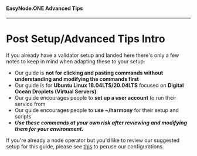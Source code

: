 #### EasyNode.ONE Advanced Tips
---

# Post Setup/Advanced Tips Intro

If you already have a validator setup and landed here there's only a few notes to keep in mind when adapting these to your setup:

* Our guide is **not for clicking and pasting commands without understanding and modifying the commands first** 
* Our guide is for **Ubuntu Linux 18.04LTS/20.04LTS** focused on **Digital Ocean Droplets \(Virtual Servers\)**
* Our guide encourages people to **set up a user account** to run their service from
* Our guide encourages people to **use ~/harmony** for their setup and scripts
* _**Use these commands at your own risk after reviewing and modifying them for your environment.**_

If you're already a node operator but you'd like to review our suggested setup for this guide, please see [this](../before-node-setup/pre-setup-hurdles/user-accounts.md) to peruse our configurations.

